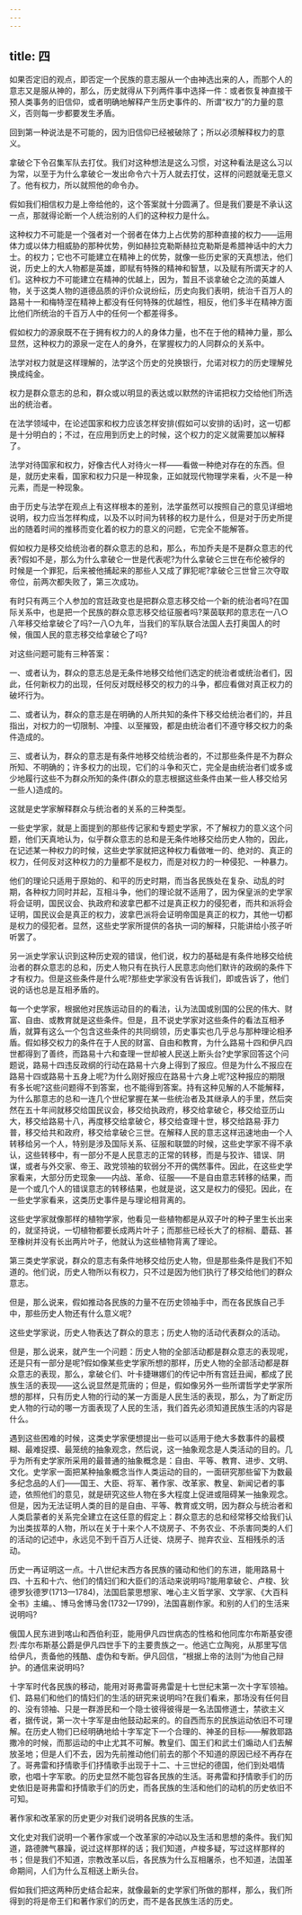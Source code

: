 ```yaml
---
---
---
```

title: 四
---




如果否定旧的观点，即否定一个民族的意志服从一个由神选出来的人，而那个人的意志又是服从神的，那么，历史就得从下列两件事中选择一件：或者恢复神直接干预人类事务的旧信仰，或者明确地解释产生历史事件的、所谓“权力”的力量的意义，否则每一步都要发生矛盾。

回到第一种说法是不可能的，因为旧信仰已经被破除了；所以必须解释权力的意义。

拿破仑下令召集军队去打仗。我们对这种想法是这么习惯，对这种看法是这么习以为常，以至于为什么拿破仑一发出命令六十万人就去打仗，这样的问题就毫无意义了。他有权力，所以就照他的命令办。

假如我们相信权力是上帝给他的，这个答案就十分圆满了。但是我们要是不承认这一点，那就得论断一个人统治别的人们的这种权力是什么。

这种权力不可能是一个强者对一个弱者在体力上占优势的那种直接的权力——运用体力或以体力相威胁的那种优势，例如赫拉克勒斯赫拉克勒斯是希腊神话中的大力士。的权力；它也不可能建立在精神上的优势，就像一些历史家的天真想法，他们说，历史上的大人物都是英雄，即赋有特殊的精神和智慧，以及赋有所谓天才的人们。这种权力不可能建立在精神的优越上，因为，暂且不谈拿破仑之流的英雄人物，关于这类人物的道德品质的评价众说纷纭，历史向我们表明，统治千百万人的路易十一和梅特涅在精神上都没有任何特殊的优越性，相反，他们多半在精神方面比他们所统治的千百万人中的任何一个都差得多。

假如权力的源泉既不在于拥有权力的人的身体力量，也不在于他的精神力量，那么显然，这种权力的源泉一定在人的身外，在掌握权力的人同群众的关系中。

法学对权力就是这样理解的，法学这个历史的兑换银行，允诺对权力的历史理解兑换成纯金。

权力是群众意志的总和，群众或以明显的表达或以默然的许诺把权力交给他们所选出的统治者。

在法学领域中，在论述国家和权力应该怎样安排(假如可以安排的话)时，这一切都是十分明白的；不过，在应用到历史上的时候，这个权力的定义就需要加以解释了。

法学对待国家和权力，好像古代人对待火一样——看做一种绝对存在的东西。但是，就历史来看，国家和权力只是一种现象，正如就现代物理学来看，火不是一种元素，而是一种现象。

由于历史与法学在观点上有这样根本的差别，法学虽然可以按照自己的意见详细地说明，权力应当怎样构成，以及不以时间为转移的权力是什么，但是对于历史所提出的随着时间的推移而变化着的权力的意义的问题，它完全不能解答。

假如权力是移交给统治者的群众意志的总和，那么，布加乔夫是不是群众意志的代表?假如不是，那么为什么拿破仑一世是代表呢?为什么拿破仑三世在布伦被俘的时候是一个罪犯，后来被他捕起来的那些人又成了罪犯呢?拿破仑三世曾三次夺取帝位，前两次都失败了，第三次成功。

有时只有两三个人参加的宫廷政变也是把群众意志移交给一个新的统治者吗?在国际关系中，也是把一个民族的群众意志移交给征服者吗?莱茵联邦的意志在一八○八年移交给拿破仑了吗?一八○九年，当我们的军队联合法国人去打奥国人的时候，俄国人民的意志移交给拿破仑了吗?

对这些问题可能有三种答案：

一、或者认为，群众的意志总是无条件地移交给他们选定的统治者或统治者们，因此，任何新权力的出现，任何反对既经移交的权力的斗争，都应看做对真正权力的破坏行为。

二、或者认为，群众的意志是在明确的人所共知的条件下移交给统治者们的，并且指出，对权力的一切限制、冲撞、以至摧毁，都是由统治者们不遵守移交权力的条件造成的。

三、或者认为，群众的意志是有条件地移交给统治者的，不过那些条件是不为群众所知、不明确的；许多权力的出现，它们的斗争和灭亡，完全是由统治者们或多或少地履行这些不为群众所知的条件(群众的意志根据这些条件由某一些人移交给另一些人)造成的。

这就是史学家解释群众与统治者的关系的三种类型。

一些史学家，就是上面提到的那些传记家和专题史学家，不了解权力的意义这个问题，他们天真地认为，似乎群众意志的总和是无条件地移交给历史人物的，因此，在记述某一种权力的时候，这些史学家就把这种权力看做唯一的、绝对的、真正的权力，任何反对这种权力的力量都不是权力，而是对权力的一种侵犯、一种暴力。

他们的理论只适用于原始的、和平的历史时期，而当各民族处在复杂、动乱的时期，各种权力同时并起，互相斗争，他们的理论就不适用了，因为保皇派的史学家将会证明，国民议会、执政府和波拿巴都不过是真正权力的侵犯者，而共和派将会证明，国民议会是真正的权力，波拿巴派将会证明帝国是真正的权力，其他一切都是权力的侵犯者。显然，这些史学家所提供的各执一词的解释，只能讲给小孩子听听罢了。

另一派史学家认识到这种历史观的错误，他们说，权力的基础是有条件地移交给统治者的群众意志的总和，历史人物只有在执行人民意志向他们默许的政纲的条件下才有权力。但是这些条件是什么呢?那些史学家没有告诉我们，即或告诉了，他们说的话也总是互相矛盾的。

每一个史学家，根据他对民族运动目的的看法，认为法国或别国的公民的伟大、财富、自由、或教育就是这些条件。但是，且不说史学家对这些条件的看法互相矛盾，就算有这么一个包含这些条件的共同纲领，历史事实也几乎总与那种理论相矛盾。假如移交权力的条件在于人民的财富、自由和教育，为什么路易十四和伊凡四世都得到了善终，而路易十六和查理一世却被人民送上断头台?史学家回答这个问题说，路易十四违反政纲的行动在路易十六身上得到了报应。但是为什么不报应在路易十四或路易十五身上呢?为什么刚好报应在路易十六身上呢?这种报应的期限有多长呢?这些问题得不到答案，也不能得到答案。持有这种见解的人不能解释，为什么那意志的总和一连几个世纪掌握在某一些统治者及其继承人的手里，然后突然在五十年间就移交给国民议会，移交给执政府，移交给拿破仑，移交给亚历山大，移交给路易十八，再度移交给拿破仑，移交给查理十世，移交给路易·菲力普，移交给共和政府，移交给拿破仑三世。在解释人民的意志这样迅速地由一个人转移给另一个人，特别是涉及国际关系、征服和联盟的时候，这些史学家不得不承认，这些转移中，有一部分不是人民意志的正常的转移，而是与狡诈、错误、阴谋，或者与外交家、帝王、政党领袖的软弱分不开的偶然事件。因此，在这些史学家看来，大部分历史现象——内战、革命、征服——不是自由意志转移的结果，而是一个或几个人的错误意志的转移结果，也就是说，这又是权力的侵犯。因此，在一些史学家看来，这类历史事件是与理论相背离的。

这些史学家就像那样的植物学家，他看见一些植物都是从双子叶的种子里生长出来的，就坚持说，一切植物都要长成两片叶子；而那些已经长大了的棕榈、蘑菇、甚至橡树并没有长出两片叶子，他就认为这些植物背离了理论。

第三类史学家说，群众的意志有条件地移交给历史人物，但是那些条件是我们不知道的。他们说，历史人物所以有权力，只不过是因为他们执行了移交给他们的群众意志。

但是，那么说来，假如推动各民族的力量不在历史领袖手中，而在各民族自己手中，那些历史人物还有什么意义呢?

这些史学家说，历史人物表达了群众的意志；历史人物的活动代表群众的活动。

但是，那么说来，就产生一个问题：历史人物的全部活动都是群众意志的表现呢，还是只有一部分是呢?假如像某些史学家所想的那样，历史人物的全部活动都是群众意志的表现，那么，拿破仑们、叶卡捷琳娜们的传记中所有宫廷丑闻，都成了民族生活的表现——这么说显然是荒唐的；但是，假如像另外一些所谓哲学史学家所想的那样，只有历史人物的行动的某一方面是人民生活的表现，那么，为了断定历史人物的行动的哪一方面表现了人民的生活，我们首先必须知道民族生活的内容是什么。

遇到这些困难的时候，这类史学家便想提出一些可以适用于绝大多数事件的最模糊、最难捉摸、最笼统的抽象观念，然后说，这一抽象观念是人类活动的目的。几乎为所有史学家所采用的最普通的抽象概念是：自由、平等、教育、进步、文明、文化。史学家一面把某种抽象概念当作人类运动的目的，一面研究那些留下为数最多纪念品的人们——国王、大臣、将军、著作家、改革家、教皇、新闻记者的事迹，依照他们的意见，就是研究这些人物在多大程度上促进或阻碍某一抽象观念。但是，因为无法证明人类的目的是自由、平等、教育或文明，因为群众与统治者和人类启蒙者的关系完全建立在这任意的假定上：群众意志的总和经常移交给我们认为出类拔萃的人物，所以在关于十来个人不烧房子、不务农业、不杀害同类的人们的活动的记述中，永远见不到千百万人迁徙、烧房子、抛弃农业、互相残杀的活动。

历史一再证明这一点。十八世纪末西方各民族的骚动和他们的东进，能用路易十四、十五和十六、他们的情妇们和大臣们的活动来说明吗?能用拿破仑、卢梭、狄德罗狄德罗(1713—1784)，法国启蒙思想家、唯心主义哲学家、文学家、《大百科全书》主编。、博马舍博马舍(1732—1799)，法国喜剧作家。和别的人们的生活来说明吗?

俄国人民东进到喀山和西伯利亚，能用伊凡四世病态的性格和他同库尔布斯基安德烈·库尔布斯基公爵是伊凡四世手下的主要贵族之一。他逃亡立陶宛，从那里写信给伊凡，责备他的残酷、虚伪和专断。伊凡回信，“根据上帝的法则”为他自己辩护。的通信来说明吗?

十字军时代各民族的移动，能用对哥弗雷哥弗雷是十七世纪末第一次十字军领袖。们、路易们和他们的情妇们的生活的研究来说明吗?在我们看来，那场没有任何目的、没有领袖、只是一群游民和一个隐士彼得彼得是一名法国修道士，禁欲主义者，据传说，第一次十字军是由他鼓动起来的。的自西而东的民族运动依旧不可理解。在历史人物们已经明确地给十字军定下一个合理的、神圣的目标——解救耶路撒冷的时候，而那运动的中止尤其不可解。教皇们、国王们和武士们煽动人们去解放圣地；但是人们不去，因为先前推动他们前去的那个不知道的原因已经不再存在了。哥弗雷和抒情歌手们抒情歌手出现于十二、十三世纪的德国，他们到处唱情歌，也唱十字军歌。的历史显然不能包容各民族的生活。哥弗雷和抒情歌手们的历史依旧是哥弗雷和抒情歌手们的历史，而各民族的生活和他们的动机的历史依旧不可知。

著作家和改革家的历史更少对我们说明各民族的生活。

文化史对我们说明一个著作家或一个改革家的冲动以及生活和思想的条件。我们知道，路德脾气暴躁，说过这样那样的话；我们知道，卢梭多疑，写过这样那样的书；但是我们不知道，宗教改革以后，各民族为什么互相屠杀，也不知道，法国革命期间，人们为什么互相送上断头台。

假如我们把这两种历史结合起来，就像最新的史学家们所做的那样，那么，我们所得到的将是帝王们和著作家们的历史，而不是各民族生活的历史。